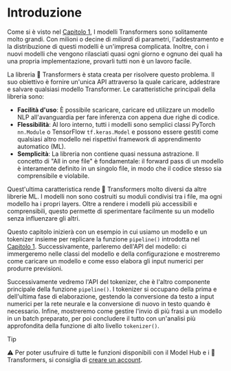 # Introduzione

<CourseFloatingBanner
    chapter={2}
    classNames="absolute z-10 right-0 top-0"
/>

Come si è visto nel [Capitolo 1](/course/chapter1),  I modelli Transformers sono solitamente molto grandi.
Con milioni o decine di *miliardi* di parametri, l'addestramento e la distribuzione di questi modelli è un'impresa complicata.
Inoltre, con i nuovi modelli che vengono rilasciati quasi ogni giorno e ognuno dei quali ha una propria implementazione, provarli tutti non è un lavoro facile.

La libreria 🤗 Transformers è stata creata per risolvere questo problema. Il suo obiettivo è fornire un'unica API attraverso la quale caricare, addestrare e salvare qualsiasi modello Transformer. Le caratteristiche principali della libreria sono:

- **Facilità d'uso**: È possibile scaricare, caricare ed utilizzare un modello NLP all'avanguardia per fare inferenza con appena due righe di codice.
- **Flessibilità**: Al loro interno, tutti i modelli sono semplici classi PyTorch `nn.Module` o TensorFlow `tf.keras.Model` e possono essere gestiti come qualsiasi altro modello nei rispettivi framework di apprendimento automatico (ML).
- **Semplicità**: La libreria non contiene quasi nessuna astrazione. Il concetto di "All in one file" è fondamentale: il forward pass di un modello è interamente definito in un singolo file, in modo che il codice stesso sia comprensibile e violabile.

Quest'ultima caratteristica rende 🤗 Transformers molto diversi da altre librerie ML. I modelli non sono costruiti su moduli condivisi tra i file, ma ogni modello ha i propri layers. Oltre a rendere i modelli più accessibili e comprensibili, questo permette di sperimentare facilmente su un modello senza influenzare gli altri.

Questo capitolo inizierà con un esempio in cui usiamo un modello e un tokenizer insieme per replicare la funzione `pipeline()` introdotta nel [Capitolo 1](/course/chapter1). Successivamente, parleremo dell'API del modello: ci immergeremo nelle classi del modello e della configurazione e mostreremo come caricare un modello e come esso elabora gli input numerici per produrre previsioni.

Successivamente vedremo l'API del tokenizer, che è l'altro componente principale della funzione `pipeline()`. I tokenizer si occupano della prima e dell'ultima fase di elaborazione, gestendo la conversione da testo a input numerici per la rete neurale e la conversione di nuovo in testo quando è necessario. Infine, mostreremo come gestire l'invio di più frasi a un modello in un batch preparato, per poi concludere il tutto con un'analisi più approfondita della funzione di alto livello `tokenizer()`.

> [!TIP]
> ⚠️ Per poter usufruire di tutte le funzioni disponibili con il Model Hub e i 🤗 Transformers, si consiglia di <a href="https://huggingface.co/join">creare un account</a>.